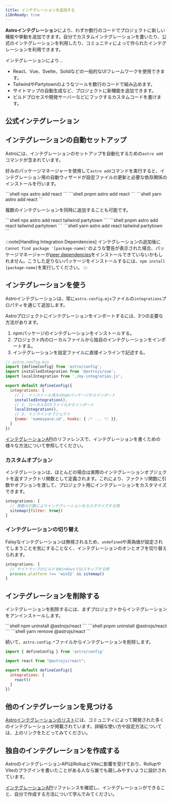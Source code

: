 ```yaml
---
title: インテグレーションを追加する
i18nReady: true
---
```




**Astroインテグレーション**により、わずか数行のコードでプロジェクトに新しい機能や挙動を追加できます。自分でカスタムインテグレーションを書いたり、公式のインテグレーションを利用したり、コミュニティによって作られたインテグレーションを利用できます。

インテグレーションにより…

- React、Vue、Svelte、Solidなどの一般的なUIフレームワークを使用できます。
- TailwindやPartytownのようなツールを数行のコードで組み込めます。
- サイトマップの自動生成など、プロジェクトに新機能を追加できます。
- ビルドプロセスや開発サーバーなどにフックするカスタムコードを書けます。

## 公式インテグレーション

<IntegrationsNav />

## インテグレーションの自動セットアップ

Astroには、インテグレーションのセットアップを自動化するための`astro add`コマンドが含まれています。

好みのパッケージマネージャーを使用して`astro add`コマンドを実行すると、インテグレーション用の自動ウィザードが設定ファイルの更新と必要な依存関係のインストールを行います。

<PackageManagerTabs>
  <Fragment slot="npm">
  ```shell
  npx astro add react
  ```
  </Fragment>
  <Fragment slot="pnpm">
  ```shell
  pnpm astro add react
  ```
  </Fragment>
  <Fragment slot="yarn">
  ```shell
  yarn astro add react
  ```
  </Fragment>
</PackageManagerTabs>

複数のインテグレーションを同時に追加することも可能です。

<PackageManagerTabs>
  <Fragment slot="npm">
  ```shell
  npx astro add react tailwind partytown
  ```
  </Fragment>
  <Fragment slot="pnpm">
  ```shell
  pnpm astro add react tailwind partytown
  ```
  </Fragment>
  <Fragment slot="yarn">
  ```shell
  yarn astro add react tailwind partytown
  ```
  </Fragment>
</PackageManagerTabs>

:::note[Handling Integration Dependencies]
インテグレーションの追加後に`Cannot find package '[package-name]'`のような警告が表示された場合、パッケージマネージャーが[peer dependencies](https://nodejs.org/en/blog/npm/peer-dependencies/)をインストールできていないかもしれません。こうした足りないパッケージをインストールするには、`npm install [package-name]`を実行してください。
:::

## インテグレーションを使う

Astroインテグレーションは、常に`astro.config.mjs`ファイルの`integrations`プロパティを通じて追加します。

Astroプロジェクトにインテグレーションをインポートするには、3つの主要な方法があります。
1. npmパッケージのインテグレーションをインストールする。
2. プロジェクト内のローカルファイルから独自のインテグレーションをインポートする。
3. インテグレーションを設定ファイルに直接インラインで記述する。

```js
// astro.config.mjs
import {defineConfig} from 'astro/config';
import installedIntegration from '@astrojs/vue';
import localIntegration from './my-integration.js';

export default defineConfig({
  integrations: [
    // 1. インストール済みのnpmパッケージからインポート
    installedIntegration(),
    // 2. ローカルのJSファイルからインポート
    localIntegration(),
    // 3. インラインオブジェクト
    {name: 'namespace:id', hooks: { /* ... */ }},
  ]
})
```

[インテグレーションAPI](/ja/reference/integrations-reference/)のリファレンスで、インテグレーションを書くための様々な方法について参照してください。

### カスタムオプション

インテグレーションは、ほとんどの場合は実際のインテグレーションオブジェクトを返すファクトリ関数として定義されます。これにより、ファクトリ関数に引数やオプションを渡して、プロジェクト用にインテグレーションをカスタマイズできます。

```js
integrations: [
  // 関数の引数によりインテグレーションをカスタマイズする例
  sitemap({filter: true})
]
```

### インテグレーションの切り替え

Falsyなインテグレーションは無視されるため、`undefined`や真偽値が設定されてしまうことを気にすることなく、インテグレーションのオンとオフを切り替えられます。

```js
integrations: [
  // サイトマップのビルドをWindowsではスキップする例
  process.platform !== 'win32' && sitemap()
]
```

## インテグレーションを削除する

インテグレーションを削除するには、まずプロジェクトからインテグレーションをアンインストールします。

<PackageManagerTabs>
  <Fragment slot="npm">
  ```shell
  npm uninstall @astrojs/react
  ```
  </Fragment>
  <Fragment slot="pnpm">
  ```shell
  pnpm uninstall @astrojs/react
  ```
  </Fragment>
  <Fragment slot="yarn">
  ```shell
  yarn remove @astrojs/react
  ```
  </Fragment>
</PackageManagerTabs>

続いて、`astro.config.*`ファイルからインテグレーションを削除します。

```js title="astro.config.mjs" del={3,7}
import { defineConfig } from 'astro/config'

import react from "@astrojs/react";

export default defineConfig({
  integrations: [
    react()
  ]
})
```

## 他のインテグレーションを見つける

[Astroインテグレーションのリスト](https://astro.build/integrations/)には、コミュニティによって開発された多くのインテグレーションが掲載されています。詳細な使い方や設定方法については、上のリンクをたどってみてください。

## 独自のインテグレーションを作成する

AstroのインテグレーションAPIはRollupとViteに影響を受けており、RollupやViteのプラグインを書いたことがある人なら誰でも親しみやすいように設計されています。

[インテグレーションAPI](/ja/reference/integrations-reference/)リファレンスを確認し、インテグレーションができること、自分で作成する方法について学んでみてください。

